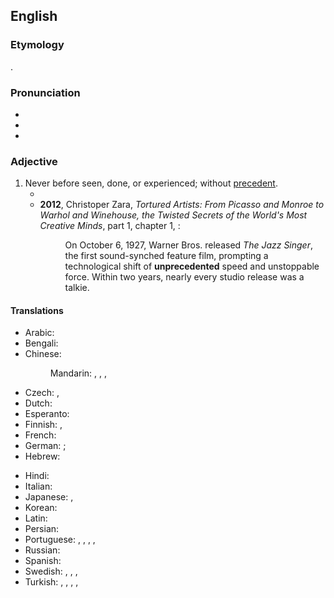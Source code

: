 ==English==

===Etymology===
{{confix|en|un|precedent|ed}}.

===Pronunciation===
* {{IPA|/ʌnˈpɹɛsɪdɛntɪd/|lang=en}}
* {{audio|en-us-unprecedented.ogg|Audio (US)|lang=en}}
* {{hyphenation|un|pre|ce|dent|ed|lang=en}}

===Adjective===
{{en-adj|-}}

# Never before seen, done, or experienced; without [[precedent]].
#* {{quote-journal
|lang=en
|date=December 19, 2011
|author=Kerry Brown
|title=Kim Jong-il obituary
|work=The Guardian
|url=http://www.guardian.co.uk/world/2011/dec/19/kim-jong-il
|page=
|passage=With the descent of the cold war, relations between the two countries (for this is, to all intents and purposes, what they became after the end of the war) were almost completely broken off, with whole families split for the ensuing decades, some for ever. This event and its after-effects, along with the war against the Japanese in the 1940s, was to cast a long shadow over the years ahead, and led to the creation of the wholly '''unprecedented''' worship of Kim Il-sung, and his elevation to almost God-like status. It was also to create the system in which his son was to occupy almost as impossibly elevated a position.}}
#* '''2012''', Christoper Zara, ''Tortured Artists: From Picasso and Monroe to Warhol and Winehouse, the Twisted Secrets of the World's Most Creative Minds'', part 1, chapter 1, {{gbooks|q=unprecedented|id=HV4jKhjzMVYC|pg=27}}:
#*: On October 6, 1927, Warner Bros. released ''The Jazz Singer'', the first sound-synched feature film, prompting a technological shift of '''unprecedented''' speed and unstoppable force. Within two years, nearly every studio release was a talkie.

====Translations====
{{trans-top|never before seen or done, without precedent}}
* Arabic: {{t|ar|غَيْر مَسْبُوق}}
* Bengali: {{t+|bn|অপূর্ব|sc=Beng}}
* Chinese:
*: Mandarin: {{t+|cmn|空前|alt=空前的|tr=kōngqián de|sc=Hani}}, {{t+|cmn|前所未有|tr=qiánsuǒwèiyǒu|sc=Hani}}, {{t+|cmn|史無前例|sc=Hani}}, {{t+|cmn|史无前例|tr=shǐwúqiánlì|sc=Hani}}
* Czech: {{t|cs|bezpříkladný|m}}, {{t+|cs|bezprecedentní}}
* Dutch: {{t|nl|zonder precedent}}
* Esperanto: {{t+|eo|senprecedenca}}
* Finnish: {{t|fi|ennennäkemätön}}, {{t|fi|ennen kokematon}}
* French: {{t+|fr|sans précédent}}
* German: {{t+|de|beispiellos}}; {{t|de|nie da gewesen}}
* Hebrew: {{t+|he|חֲסַר תַּקְדִּים‎|tr=khasár takdím}}
{{trans-mid}}
* Hindi: {{t-needed|hi}}
* Italian: {{t|it|senza precedenti}}
* Japanese: {{t|ja|前例|alt=前例のない|tr=ぜんれいのない, zenren-no nai}}, {{t+|ja|空前|tr=くうぜん, kūzen}}
* Korean: {{t-needed|ko}}
* Latin: {{t|la|inaudītus}}
* Persian: {{t-needed|fa}}
* Portuguese: {{t|pt|sem precedentes}}, {{t+|pt|inaudito|m}}, {{t|pt|inaudita|f}}, {{t|pt|inauditos|m-p}}, {{t|pt|inauditas|f-p}}
* Russian: {{t+|ru|беспрецеде́нтный}}
* Spanish: {{t+|es|sin}} {{t+|es|precedente}}
* Swedish: {{t+|sv|exempellös}}, {{t|sv|oöverträffad}}, {{t+|sv|makalös}}, {{t+|sv|utan motstycke}} {{qualifier|placed after the noun}}
* Turkish: {{t|tr|emsali olmayan}}, {{t+|tr|emsalsiz}} {{qualifier|law}}, {{l|tr|eşi}} {{l|tr|benzeri}} {{t+|tr|görülmemiş}}, {{l|tr|eşi}} {{t+|tr|görülmemiş}}, {{t+|tr|görülmemiş}}
{{trans-bottom}}